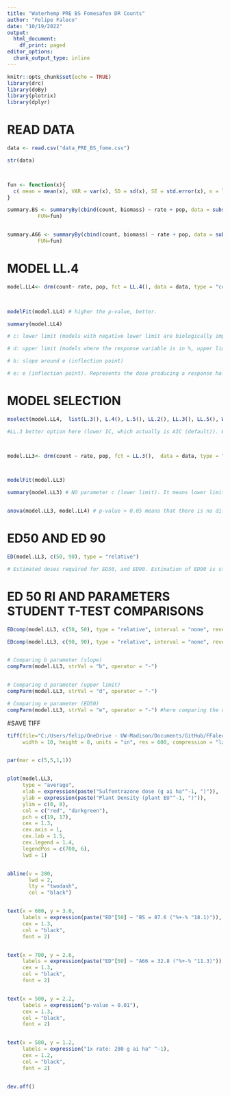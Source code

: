 ```yaml
---
title: "Waterhemp PRE BS Fomesafen DR Counts"
author: "Felipe Faleco"
date: "10/19/2022"
output:
  html_document:
    df_print: paged
editor_options: 
  chunk_output_type: inline
---
```


```r

knitr::opts_chunk$set(echo = TRUE)
library(drc)
library(doBy)
library(plotrix)
library(dplyr)

```


# READ DATA

```r

data <- read.csv("data_PRE_BS_fome.csv")

str(data)



fun <- function(x){
  c( mean = mean(x), VAR = var(x), SD = sd(x), SE = std.error(x), n = length(x))
}

summary.BS <- summaryBy(cbind(count, biomass) ~ rate + pop, data = subset(data, pop=="BS"),
          FUN=fun)


summary.A66 <- summaryBy(cbind(count, biomass) ~ rate + pop, data = subset(data, pop=="A66"),
          FUN=fun)


```



# MODEL LL.4

```r

model.LL4<- drm(count~ rate, pop, fct = LL.4(), data = data, type = "continuous")


                
modelFit(model.LL4) # higher the p-value, better.

summary(model.LL4) 

# c: lower limit (models with negative lower limit are biologically impossible. E.g., negative biomass, negative % biomass reduction, or negative % control)

# d: upper limit (models where the response variable is in %, upper limit bigger than 100% are biologically impossible. E.g., % biomass reduction, % control)

# b: slope around e (inflection point)

# e: e (inflection point). Represents the dose producing a response halfway between the u and l parameters (ED50)

```



# MODEL SELECTION

```r

mselect(model.LL4,  list(L.3(), L.4(), L.5(), LL.2(), LL.3(), LL.5(), W1.3(), W1.4(), W2.4(), baro5()), linreg = T) 

#LL.3 better option here (lower IC, which actually is AIC (default)). W1.3 could also be used, but since it is a asymmetrical model, I would give preference to LL.3 In symmetrical models, the parameter e and relative ED50 are identical, that is, they both indicate the dose that reduces the response midway between the upper and lower limits. In asymmetrical models, however, the parameter e does not have the same meaning as in symmetrical models, even though it is still the location of the inflection point. For asymmetrical models, ED50 should be estimated as "absolute" and not relative.



model.LL3<- drm(count ~ rate, pop, fct = LL.3(),  data = data, type = "continuous")



modelFit(model.LL3)

summary(model.LL3) # NO parameter c (lower limit). It means lower limit was set to zero.


anova(model.LL3, model.LL4) # p-value > 0.05 means that there is no difference between models. Therefore, we can use model LL.3

```



# ED50 AND ED 90

```r

ED(model.LL3, c(50, 90), type = "relative") 

# Estimated doses required for ED50, and ED90. Estimation of ED90 is statistically less accurate and often subject to high variance. Therefore, is better to use ED50.

```


# ED 50 RI AND PARAMETERS STUDENT T-TEST COMPARISONS

```r

EDcomp(model.LL3, c(50, 50), type = "relative", interval = "none", reverse = TRUE)

EDcomp(model.LL3, c(90, 90), type = "relative", interval = "none", reverse = TRUE)


# Comparing b parameter (slope)
compParm(model.LL3, strVal = "b", operator = "-")


# Comparing d parameter (upper limit)
compParm(model.LL3, strVal = "d", operator = "-")

# Comparing e parameter (ED50)
compParm(model.LL3, strVal = "e", operator = "-") #here comparing the difference, and not the ratio like in the EDcomp


```



#SAVE TIFF

```r

tiff(file="C:/Users/felip/OneDrive - UW-Madison/Documents/GitHub/FFaleco/PhD/WiscWeeds/Waterhemp PRE_Bill Stangel/Sulf_DR_counts.tiff",
     width = 10, height = 8, units = "in", res = 600, compression = "lzw")


par(mar = c(5,5,1,1))


plot(model.LL3,
     type = "average",
     xlab = expression(paste("Sulfentrazone dose (g ai ha"^-1, ")")),
     ylab = expression(paste("Plant Density (plant EU"^-1, ")")),
     ylim = c(0, 8),
     col = c("red", "darkgreen"),
     pch = c(19, 17),
     cex = 1.3,
     cex.axis = 1,
     cex.lab = 1.5,
     cex.legend = 1.4,
     legendPos = c(700, 6),
     lwd = 1)


abline(v = 280, 
       lwd = 2, 
       lty = "twodash",
       col = "black")


text(x = 680, y = 3.0, 
     labels = expression(paste("ED"[50] ~ "BS = 87.6 ("%+-% "18.1)")),
     cex = 1.3,
     col = "black",
     font = 2)


text(x = 700, y = 2.6, 
     labels = expression(paste("ED"[50] ~ "A66 = 32.8 ("%+-% "11.3)")),
     cex = 1.3,
     col = "black",
     font = 2)


text(x = 500, y = 2.2, 
     labels = expression("p-value = 0.01"),
     cex = 1.3,
     col = "black",
     font = 2)


text(x = 580, y = 1.2, 
     labels = expression("1x rate: 280 g ai ha" ^-1),
     cex = 1.2,
     col = "black",
     font = 2)


dev.off()


```






